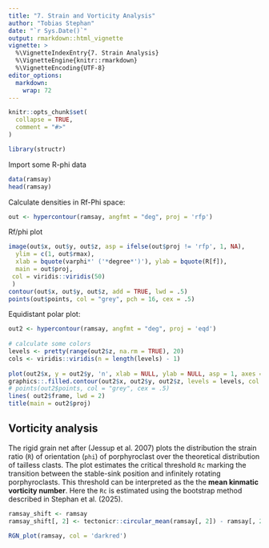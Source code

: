 ```yaml
---
title: "7. Strain and Vorticity Analysis"
author: "Tobias Stephan"
date: "`r Sys.Date()`"
output: rmarkdown::html_vignette
vignette: >
  %\VignetteIndexEntry{7. Strain Analysis}
  %\VignetteEngine{knitr::rmarkdown}
  %\VignetteEncoding{UTF-8}
editor_options: 
  markdown: 
    wrap: 72
---
```


```r
knitr::opts_chunk$set(
  collapse = TRUE,
  comment = "#>"
)
```

```r
library(structr)
```

Import some R-phi data
```r
data(ramsay)
head(ramsay)
```

Calculate densities in Rf-Phi space:
```r
out <- hypercontour(ramsay, angfmt = "deg", proj = 'rfp')
```


Rf/phi plot
```r
image(out$x, out$y, out$z, asp = ifelse(out$proj != 'rfp', 1, NA),
  ylim = c(1, out$rmax),
  xlab = bquote(varphi*' ('*degree*')'), ylab = bquote(R[f]),
  main = out$proj, 
 col = viridis::viridis(50)
 )
contour(out$x, out$y, out$z, add = TRUE, lwd = .5)
points(out$points, col = "grey", pch = 16, cex = .5)
```


Equidistant polar plot:
```r
out2 <- hypercontour(ramsay, angfmt = "deg", proj = 'eqd')
 
# calculate some colors
levels <- pretty(range(out2$z, na.rm = TRUE), 20)
cols <- viridis::viridis(n = length(levels) - 1)
 
plot(out2$x, y = out2$y, 'n', xlab = NULL, ylab = NULL, asp = 1, axes = FALSE, ann = FALSE)
graphics::.filled.contour(out2$x, out2$y, out2$z, levels = levels, col = cols)
# points(out2$points, col = "grey", cex = .5)
lines( out2$frame, lwd = 2)
title(main = out2$proj)
```

## Vorticity analysis

The rigid grain net after (Jessup et al. 2007) plots the distribution the 
strain ratio (`R`) of orientation (`phi`) of 
porphyroclast over the theoretical distribution of tailless clasts. The plot estimates 
the critical threshold `Rc` marking the transition between the stable-sink 
position and infinitely rotating porphyroclasts. 
This threshold can be interpreted as the the **mean kinmatic vorticity number**.
Here the `Rc` is estimated using the bootstrap method described in Stephan et al. (2025).

```r
ramsay_shift <- ramsay
ramsay_shift[, 2] <- tectonicr::circular_mean(ramsay[, 2]) - ramsay[, 2] # assuming the mean orientation resembles the foliation

RGN_plot(ramsay, col = 'darkred')
```